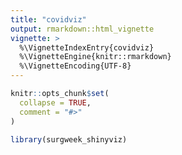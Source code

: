 ```yaml
---
title: "covidviz"
output: rmarkdown::html_vignette
vignette: >
  %\VignetteIndexEntry{covidviz}
  %\VignetteEngine{knitr::rmarkdown}
  %\VignetteEncoding{UTF-8}
---
```


```r
knitr::opts_chunk$set(
  collapse = TRUE,
  comment = "#>"
)
```

```r
library(surgweek_shinyviz)
```

